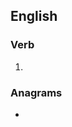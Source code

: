==English==

===Verb===
{{head|en|verb form}}

# {{en-third-person singular of|pierce}}

===Anagrams===
* {{anagrams|en|a=ceeiprs|piecers|precise|recipes}}